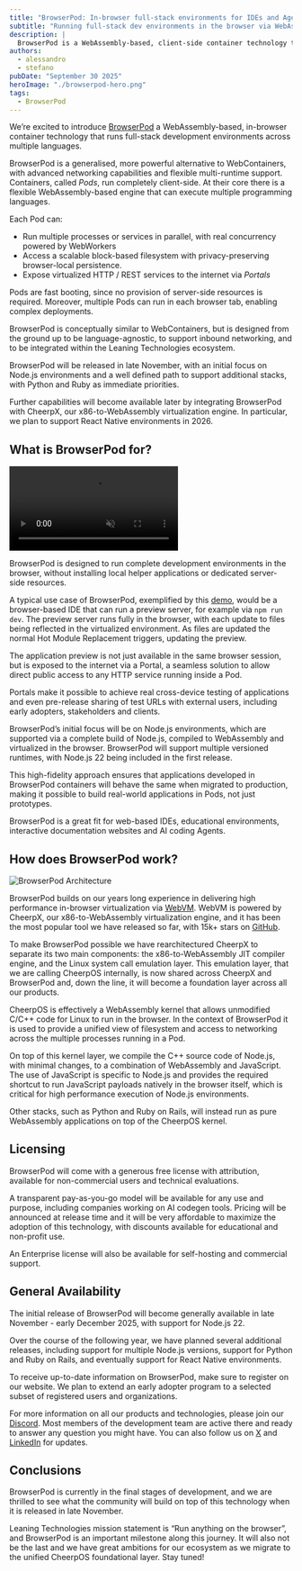 ```yaml
---
title: "BrowserPod: In-browser full-stack environments for IDEs and Agents via Wasm"
subtitle: "Running full-stack dev environments in the browser via WebAssembly with inbound networking."
description: |
  BrowserPod is a WebAssembly-based, client-side container technology that brings full-stack development environments to the browser. Pods run multiple processes with real concurrency, have a persistent block filesystem, and public HTTP endpoints via Portals. Launching with Node.js 22 and with short-term support for Python and Ruby planned, BrowserPod is perfect for web IDEs, interactive docs, and AI coding agents.
authors:
  - alessandro
  - stefano
pubDate: "September 30 2025"
heroImage: "./browserpod-hero.png"
tags:
  - BrowserPod
---
```



We’re excited to introduce [BrowserPod](https://browserpod.io) a WebAssembly-based, in-browser container technology that runs full-stack development environments across multiple languages.

<div class="flex items-center gap-2 flex-wrap">
  <LinkButton
    type="primary"
    href="https://browserpod.io"
    label="Learn more"
    iconRight="mi:arrow-right"
  />

  <LinkButton
    type="discord"
    href={DISCORD_URL}
    iconLeft="fa-brands:discord"
    label="Join the Discord server"
  />
</div>

BrowserPod is a generalised, more powerful alternative to WebContainers, with advanced networking capabilities and flexible multi-runtime support. Containers, called _Pods_, run completely client-side. At their core there is a flexible WebAssembly-based engine that can execute multiple programming languages.

Each Pod can:

- Run multiple processes or services in parallel, with real concurrency powered by WebWorkers
- Access a scalable block-based filesystem with privacy-preserving browser-local persistence.
- Expose virtualized HTTP / REST services to the internet via _Portals_

Pods are fast booting, since no provision of server-side resources is required. Moreover, multiple Pods can run in each browser tab, enabling complex deployments.

BrowserPod is conceptually similar to WebContainers, but is designed from the ground up to be language-agnostic, to support inbound networking, and to be integrated within the Leaning Technologies ecosystem.

BrowserPod will be released in late November, with an initial focus on Node.js environments and a well defined path to support additional stacks, with Python and Ruby as immediate priorities.

Further capabilities will become available later by integrating BrowserPod with CheerpX, our x86-to-WebAssembly virtualization engine. In particular, we plan to support React Native environments in 2026.

## What is BrowserPod for?

<video controls autoplay loop muted playsinline>
	<source src="./browserpod_demo.mp4" type="video/mp4" />
</video>

BrowserPod is designed to run complete development environments in the browser, without installing local helper applications or dedicated server-side resources.

A typical use case of BrowserPod, exemplified by this [demo](https://vitedemo.browserpod.io/), would be a browser-based IDE that can run a preview server, for example via `npm run dev`. The preview server runs fully in the browser, with each update to files being reflected in the virtualized environment. As files are updated the normal Hot Module Replacement triggers, updating the preview.

The application preview is not just available in the same browser session, but is exposed to the internet via a Portal, a seamless solution to allow direct public access to any HTTP service running inside a Pod.

Portals make it possible to achieve real cross-device testing of applications and even pre-release sharing of test URLs with external users, including early adopters, stakeholders and clients.

BrowserPod’s initial focus will be on Node.js environments, which are supported via a complete build of Node.js, compiled to WebAssembly and virtualized in the browser. BrowserPod will support multiple versioned runtimes, with Node.js 22 being included in the first release.

This high-fidelity approach ensures that applications developed in BrowserPod containers will behave the same when migrated to production, making it possible to build real-world applications in Pods, not just prototypes.

BrowserPod is a great fit for web-based IDEs, educational environments, interactive documentation websites and AI coding Agents.

## How does BrowserPod work?

![BrowserPod Architecture](./Browserpod-diagram.png)

BrowserPod builds on our years long experience in delivering high performance in-browser virtualization via [WebVM](https://webvm.io). WebVM is powered by CheerpX, our x86-to-WebAssembly virtualization engine, and it has been the most popular tool we have released so far, with 15k+ stars on [GitHub](https://github.com/leaningtech/webvm).

To make BrowserPod possible we have rearchitectured CheerpX to separate its two main components: the x86-to-WebAssembly JIT compiler engine, and the Linux system call emulation layer. This emulation layer, that we are calling CheerpOS internally, is now shared across CheerpX and BrowserPod and, down the line, it will become a foundation layer across all our products.

CheerpOS is effectively a WebAssembly kernel that allows unmodified C/C++ code for Linux to run in the browser. In the context of BrowserPod it is used to provide a unified view of filesystem and access to networking across the multiple processes running in a Pod.

On top of this kernel layer, we compile the C++ source code of Node.js, with minimal changes, to a combination of WebAssembly and JavaScript. The use of JavaScript is specific to Node.js and provides the required shortcut to run JavaScript payloads natively in the browser itself, which is critical for high performance execution of Node.js environments.

Other stacks, such as Python and Ruby on Rails, will instead run as pure WebAssembly applications on top of the CheerpOS kernel.

## Licensing

BrowserPod will come with a generous free license with attribution, available for non-commercial users and technical evaluations.

A transparent pay-as-you-go model will be available for any use and purpose, including companies working on AI codegen tools. Pricing will be announced at release time and it will be very affordable to maximize the adoption of this technology, with discounts available for educational and non-profit use.

An Enterprise license will also be available for self-hosting and commercial support.

## General Availability

The initial release of BrowserPod will become generally available in late November - early December 2025, with support for Node.js 22.

Over the course of the following year, we have planned several additional releases, including support for multiple Node.js versions, support for Python and Ruby on Rails, and eventually support for React Native environments.

To receive up-to-date information on BrowserPod, make sure to register on our website. We plan to extend an early adopter program to a selected subset of registered users and organizations.

For more information on all our products and technologies, please join our [Discord](https://discord.leaningtech.com). Most members of the development team are active there and ready to answer any question you might have. You can also follow us on [X](https://x.com/leaningtech) and [LinkedIn](https://www.linkedin.com/company/leaning-technologies-ltd/) for updates.

## Conclusions

BrowserPod is currently in the final stages of development, and we are thrilled to see what the community will build on top of this technology when it is released in late November.

Leaning Technologies mission statement is “Run anything on the browser”, and BrowserPod is an important milestone along this journey. It will also not be the last and we have great ambitions for our ecosystem as we migrate to the unified CheerpOS foundational layer. Stay tuned!
